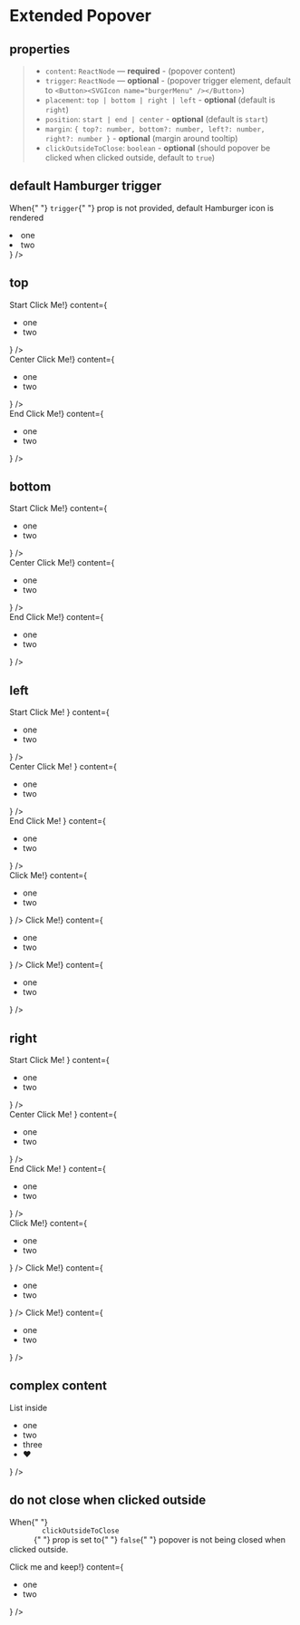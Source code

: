 
<Meta title="Components/ExtendedPopover" component={ExtendedPopover} />

# Extended Popover

## properties

> - `content`: `ReactNode` — **required** - (popover content)
> - `trigger`: `ReactNode` — **optional** - (popover trigger element, default to `<Button><SVGIcon name="burgerMenu" /></Button>`)
> - `placement`: `top | bottom | right | left` - **optional** (default is `right`)
> - `position`: `start | end | center` - **optional** (default is `start`)
> - `margin`: `{ top?: number, bottom?: number, left?: number, right?: number }` - **optional** (margin around tooltip)
> - `clickOutsideToClose`: `boolean` - **optional** (should popover be clicked when clicked outside, default to `true`)

## default Hamburger trigger

<Canvas>
  <Story name="default">
    <p style={{ color: "black", marginBottom: "2rem" }}>
      When{" "}
      <code style={{ color: "red", fontFamily: "monospace" }}>trigger</code>{" "}
      prop is not provided, default Hamburger icon is rendered
    </p>
    <ExtendedPopover
      content={
        <ul
          style={{
            backgroundColor: "grey",
            padding: "0.5rem",
            border: "solid 1px black",
          }}
        >
          <li>one</li>
          <li>two</li>
        </ul>
      }
    />
  </Story>
</Canvas>

## top

<Canvas>
  <Story name="top">
    <div
      style={{
        display: "flex",
        justifyContent: "space-between",
        marginBottom: "1rem",
      }}
    >
      <div
        style={{
          display: "flex",
          flexDirection: "column",
          alignItems: "center",
        }}
      >
        <span style={{ color: "black", marginBottom: "2rem" }}>Start</span>
        <ExtendedPopover
          placement="top"
          position="start"
          trigger={<button type="button">Click Me!</button>}
          content={
            <ul
              style={{
                backgroundColor: "grey",
                padding: "0.5rem",
                border: "solid 1px black",
              }}
            >
              <li>one</li>
              <li>two</li>
            </ul>
          }
        />
      </div>
      <div
        style={{
          display: "flex",
          flexDirection: "column",
          alignItems: "center",
        }}
      >
        <span style={{ color: "black", marginBottom: "2rem" }}>Center</span>
        <ExtendedPopover
          placement="top"
          position="center"
          trigger={<button type="button">Click Me!</button>}
          content={
            <ul
              style={{
                backgroundColor: "grey",
                padding: "0.5rem",
                border: "solid 1px black",
              }}
            >
              <li>one</li>
              <li>two</li>
            </ul>
          }
        />
      </div>
      <div
        style={{
          display: "flex",
          flexDirection: "column",
          alignItems: "center",
        }}
      >
        <span style={{ color: "black", marginBottom: "2rem" }}>End</span>
        <ExtendedPopover
          placement="top"
          position="end"
          trigger={<button type="button">Click Me!</button>}
          content={
            <ul
              style={{
                backgroundColor: "grey",
                padding: "0.5rem",
                border: "solid 1px black",
              }}
            >
              <li>one</li>
              <li>two</li>
            </ul>
          }
        />
      </div>
    </div>
  </Story>
</Canvas>

## bottom

<Canvas>
  <Story name="bottom">
    <div
      style={{
        display: "flex",
        justifyContent: "space-between",
        marginBottom: "1rem",
      }}
    >
      <div
        style={{
          display: "flex",
          flexDirection: "column",
          alignItems: "center",
        }}
      >
        <span style={{ color: "black", marginBottom: "2rem" }}>Start</span>
        <ExtendedPopover
          placement="bottom"
          position="start"
          trigger={<button type="button">Click Me!</button>}
          content={
            <ul
              style={{
                backgroundColor: "grey",
                padding: "0.5rem",
                border: "solid 1px black",
              }}
            >
              <li>one</li>
              <li>two</li>
            </ul>
          }
        />
      </div>
      <div
        style={{
          display: "flex",
          flexDirection: "column",
          alignItems: "center",
        }}
      >
        <span style={{ color: "black", marginBottom: "2rem" }}>Center</span>
        <ExtendedPopover
          placement="bottom"
          position="center"
          trigger={<button type="button">Click Me!</button>}
          content={
            <ul
              style={{
                backgroundColor: "grey",
                padding: "0.5rem",
                border: "solid 1px black",
              }}
            >
              <li>one</li>
              <li>two</li>
            </ul>
          }
        />
      </div>
      <div
        style={{
          display: "flex",
          flexDirection: "column",
          alignItems: "center",
        }}
      >
        <span style={{ color: "black", marginBottom: "2rem" }}>End</span>
        <ExtendedPopover
          placement="bottom"
          position="end"
          trigger={<button type="button">Click Me!</button>}
          content={
            <ul
              style={{
                backgroundColor: "grey",
                padding: "0.5rem",
                border: "solid 1px black",
              }}
            >
              <li>one</li>
              <li>two</li>
            </ul>
          }
        />
      </div>
    </div>
  </Story>
</Canvas>

## left

<Canvas>
  <Story name="left">
    <div
      style={{
        display: "flex",
        justifyContent: "space-between",
        marginBottom: "5rem",
      }}
    >
      <div
        style={{
          display: "flex",
          flexDirection: "column",
          alignItems: "center",
        }}
      >
        <span style={{ color: "black", marginBottom: "2rem" }}>Start</span>
        <ExtendedPopover
          placement="left"
          position="start"
          trigger={
            <button type="button" style={{ height: "5rem" }}>
              Click Me!
            </button>
          }
          content={
            <ul
              style={{
                backgroundColor: "grey",
                padding: "0.5rem",
                border: "solid 1px black",
              }}
            >
              <li>one</li>
              <li>two</li>
            </ul>
          }
        />
      </div>
      <div
        style={{
          display: "flex",
          flexDirection: "column",
          alignItems: "center",
        }}
      >
        <span style={{ color: "black", marginBottom: "2rem" }}>Center</span>
        <ExtendedPopover
          placement="left"
          position="center"
          trigger={
            <button type="button" style={{ height: "5rem" }}>
              Click Me!
            </button>
          }
          content={
            <ul
              style={{
                backgroundColor: "grey",
                padding: "0.5rem",
                border: "solid 1px black",
              }}
            >
              <li>one</li>
              <li>two</li>
            </ul>
          }
        />
      </div>
      <div
        style={{
          display: "flex",
          flexDirection: "column",
          alignItems: "center",
        }}
      >
        <span style={{ color: "black", marginBottom: "2rem" }}>End</span>
        <ExtendedPopover
          placement="left"
          position="end"
          trigger={
            <button type="button" style={{ height: "5rem" }}>
              Click Me!
            </button>
          }
          content={
            <ul
              style={{
                backgroundColor: "grey",
                padding: "0.5rem",
                border: "solid 1px black",
              }}
            >
              <li>one</li>
              <li>two</li>
            </ul>
          }
        />
      </div>
    </div>
    <div
      style={{
        display: "flex",
        justifyContent: "space-between",
        marginBottom: "1rem",
      }}
    >
      <ExtendedPopover
        placement="left"
        position="start"
        trigger={<button type="button">Click Me!</button>}
        content={
          <ul
            style={{
              backgroundColor: "grey",
              padding: "0.5rem",
              border: "solid 1px black",
            }}
          >
            <li>one</li>
            <li>two</li>
          </ul>
        }
      />
      <ExtendedPopover
        placement="left"
        position="center"
        trigger={<button type="button">Click Me!</button>}
        content={
          <ul
            style={{
              backgroundColor: "grey",
              padding: "0.5rem",
              border: "solid 1px black",
            }}
          >
            <li>one</li>
            <li>two</li>
          </ul>
        }
      />
      <ExtendedPopover
        placement="left"
        position="right"
        trigger={<button type="button">Click Me!</button>}
        content={
          <ul
            style={{
              backgroundColor: "grey",
              padding: "0.5rem",
              border: "solid 1px black",
            }}
          >
            <li>one</li>
            <li>two</li>
          </ul>
        }
      />
    </div>
  </Story>
</Canvas>

## right

<Canvas>
  <Story name="right">
    <div
      style={{
        display: "flex",
        justifyContent: "space-between",
        marginBottom: "5rem",
      }}
    >
      <div
        style={{
          display: "flex",
          flexDirection: "column",
          alignItems: "center",
        }}
      >
        <span style={{ color: "black", marginBottom: "2rem" }}>Start</span>
        <ExtendedPopover
          placement="right"
          position="start"
          trigger={
            <button type="button" style={{ height: "5rem" }}>
              Click Me!
            </button>
          }
          content={
            <ul
              style={{
                backgroundColor: "grey",
                padding: "0.5rem",
                border: "solid 1px black",
              }}
            >
              <li>one</li>
              <li>two</li>
            </ul>
          }
        />
      </div>
      <div
        style={{
          display: "flex",
          flexDirection: "column",
          alignItems: "center",
        }}
      >
        <span style={{ color: "black", marginBottom: "2rem" }}>Center</span>
        <ExtendedPopover
          placement="right"
          position="center"
          trigger={
            <button type="button" style={{ height: "5rem" }}>
              Click Me!
            </button>
          }
          content={
            <ul
              style={{
                backgroundColor: "grey",
                padding: "0.5rem",
                border: "solid 1px black",
              }}
            >
              <li>one</li>
              <li>two</li>
            </ul>
          }
        />
      </div>
      <div
        style={{
          display: "flex",
          flexDirection: "column",
          alignItems: "center",
        }}
      >
        <span style={{ color: "black", marginBottom: "2rem" }}>End</span>
        <ExtendedPopover
          placement="right"
          position="end"
          trigger={
            <button type="button" style={{ height: "5rem" }}>
              Click Me!
            </button>
          }
          content={
            <ul
              style={{
                backgroundColor: "grey",
                padding: "0.5rem",
                border: "solid 1px black",
              }}
            >
              <li>one</li>
              <li>two</li>
            </ul>
          }
        />
      </div>
    </div>
    <div
      style={{
        display: "flex",
        justifyContent: "space-between",
        marginBottom: "1rem",
      }}
    >
      <ExtendedPopover
        placement="right"
        position="start"
        trigger={<button type="button">Click Me!</button>}
        content={
          <ul
            style={{
              backgroundColor: "grey",
              padding: "0.5rem",
              border: "solid 1px black",
            }}
          >
            <li>one</li>
            <li>two</li>
          </ul>
        }
      />
      <ExtendedPopover
        placement="right"
        position="center"
        trigger={<button type="button">Click Me!</button>}
        content={
          <ul
            style={{
              backgroundColor: "grey",
              padding: "0.5rem",
              border: "solid 1px black",
            }}
          >
            <li>one</li>
            <li>two</li>
          </ul>
        }
      />
      <ExtendedPopover
        placement="right"
        position="end"
        trigger={<button type="button">Click Me!</button>}
        content={
          <ul
            style={{
              backgroundColor: "grey",
              padding: "0.5rem",
              border: "solid 1px black",
            }}
          >
            <li>one</li>
            <li>two</li>
          </ul>
        }
      />
    </div>
  </Story>
</Canvas>

## complex content

<Canvas>
  <Story name="complex">
    <ExtendedPopover
      placement="top"
      position="center"
      content={
        <div
          style={{
            display: "flex",
            flexDirection: "column",
            backgroundColor: "grey",
            padding: "0.5rem",
            border: "solid 1px black",
          }}
        >
          <div
            style={{
              display: "flex",
              alignItems: "center",
              justifyContent: "center",
            }}
          >
            <SVGIcon name="archive" />
          </div>
          <p style={{ margin: "0.45rem 0", fontWeight: 700 }}>List inside</p>
          <ul style={{ padding: "0.15rem 0.25rem" }}>
            <li>one</li>
            <li>two</li>
            <li>three</li>
            <li>❤️</li>
          </ul>
        </div>
      }
    />
  </Story>
</Canvas>

## do not close when clicked outside

<Canvas>
  <Story name="keep">
    <p style={{ color: "black", marginBottom: "2rem" }}>
      When{" "}
      <code style={{ color: "red", fontFamily: "monospace" }}>
        clickOutsideToClose
      </code>{" "}
      prop is set to{" "}
      <code style={{ color: "red", fontFamily: "monospace" }}>false</code>{" "}
      popover is not being closed when clicked outside.
    </p>
    <ExtendedPopover
      placement="top"
      position="center"
      clickOutsideToClose={false}
      trigger={<button type="button">Click me and keep!</button>}
      content={
        <ul
          style={{
            backgroundColor: "grey",
            padding: "0.5rem",
            border: "solid 1px black",
          }}
        >
          <li>one</li>
          <li>two</li>
        </ul>
      }
    />
  </Story>
</Canvas>
